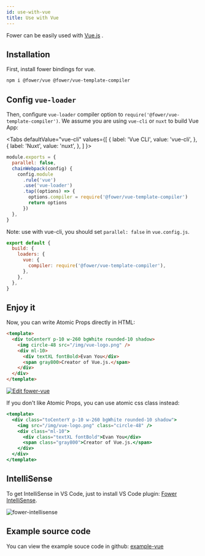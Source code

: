 ```yaml
---
id: use-with-vue
title: Use with Vue
---
```



Fower can be easily used with [Vue.js](https://vuejs.org/) .

## Installation

First, install fower bindings for vue.

```bash
npm i @fower/vue @fower/vue-template-compiler
```

## Config `vue-loader`

Then, configure `vue-loader` compiler option to `require('@fower/vue-template-compiler')`. We assume you are using `vue-cli` or `nuxt` to build Vue App:

<Tabs
  defaultValue="vue-cli"
  values={[
    { label: 'Vue CLI', value: 'vue-cli', },
    { label: 'Nuxt', value: 'nuxt', },
  ]
}>
<TabItem value="vue-cli">

```js title="vue.config.js"
module.exports = {
  parallel: false,
  chainWebpack(config) {
    config.module
      .rule('vue')
      .use('vue-loader')
      .tap((options) => {
        options.compiler = require('@fower/vue-template-compiler')
        return options
      })
  },
}
```

Note: use with vue-cli, you should set `parallel: false` in `vue.config.js`.

</TabItem>
<TabItem value="nuxt">

```js title="nuxt.config.js"
export default {
  build: {
    loaders: {
      vue: {
        compiler: require('@fower/vue-template-compiler'),
      },
    },
  },
}
```

</TabItem>
</Tabs>

## Enjoy it

Now, you can write Atomic Props directly in HTML:

```html
<template>
  <div toCenterY p-10 w-260 bgWhite rounded-10 shadow>
    <img circle-48 src="/img/vue-logo.png" />
    <div ml-10>
      <div textXL fontBold>Evan You</div>
      <span gray800>Creator of Vue.js.</span>
    </div>
  </div>
</template>
```

[![Edit fower-vue](https://codesandbox.io/static/img/play-codesandbox.svg)](https://codesandbox.io/s/fower-vue-8o5dd?fontsize=14&hidenavigation=1&theme=dark)

If you don't like Atomic Props, you can use atomic css class instead:

```jsx
<template>
  <div class="toCenterY p-10 w-260 bgWhite rounded-10 shadow">
    <img src="/img/vue-logo.png" class="circle-48" />
    <div class="ml-10">
      <div class="textXL fontBold">Evan You</div>
      <span class="gray800">Creator of Vue.js.</span>
    </div>
  </div>
</template>
```

## IntelliSense

To get IntelliSense in VS Code, just to install VS Code plugin: [Fower IntelliSense](https://code.visualstudio.com/docs/editor/intellisense).

![fower-intellisense](/img/fower-intellisense.png)

## Example source code

You can view the example souce code in github: [example-vue](https://github.com/forsigner/fower/tree/master/examples/example-vue)
